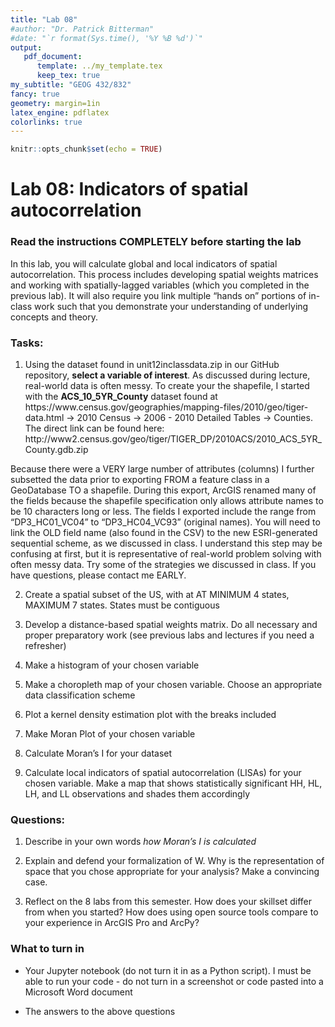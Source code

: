 ```yaml
---
title: "Lab 08"
#author: "Dr. Patrick Bitterman"
#date: "`r format(Sys.time(), '%Y %B %d')`"
output: 
   pdf_document: 
      template: ../my_template.tex
      keep_tex: true
my_subtitle: "GEOG 432/832"
fancy: true
geometry: margin=1in
latex_engine: pdflatex
colorlinks: true
---
```


```r
knitr::opts_chunk$set(echo = TRUE)
```

# Lab 08: Indicators of spatial autocorrelation

### Read the instructions COMPLETELY before starting the lab

In this lab, you will calculate global and local indicators of spatial autocorrelation. This process includes developing spatial weights matrices and working with spatially-lagged variables (which you completed in the previous lab). It will also require you link multiple "hands on" portions of in-class work such that you demonstrate your understanding of underlying concepts and theory.

### Tasks:

1. Using the dataset found in unit12inclassdata.zip in our GitHub repository, **select a variable of interest**. As discussed during lecture, real-world data is often messy. To create your the shapefile, I started with the **ACS_10_5YR_County** dataset found at https://www.census.gov/geographies/mapping-files/2010/geo/tiger-data.html -> 2010 Census -> 2006 - 2010 Detailed Tables -> Counties. The direct link can be found here: http://www2.census.gov/geo/tiger/TIGER_DP/2010ACS/2010_ACS_5YR_County.gdb.zip

Because there were a VERY large number of attributes (columns) I further subsetted the data prior to exporting FROM a feature class in a GeoDatabase TO a shapefile. During this export, ArcGIS renamed many of the fields because the shapefile specification only allows attribute names to be 10 characters long or less. The fields I exported include the range from "DP3_HC01_VC04" to "DP3_HC04_VC93" (original names). You will need to link the OLD field name (also found in the CSV) to the new ESRI-generated sequential scheme, as we discussed in class. I understand this step may be confusing at first, but it is representative of real-world problem solving with often messy data. Try some of the strategies we discussed in class. If you have questions, please contact me EARLY.

2. Create a spatial subset of the US, with at AT MINIMUM 4 states, MAXIMUM 7 states. States must be contiguous

3. Develop a distance-based spatial weights matrix. Do all necessary and proper preparatory work (see previous labs and lectures if you need a refresher)

4. Make a histogram of your chosen variable

5. Make a choropleth map of your chosen variable. Choose an appropriate data classification scheme

6. Plot a kernel density estimation plot with the breaks included

7. Make Moran Plot of your chosen variable

8. Calculate Moran's I for your dataset

9. Calculate local indicators of spatial autocorrelation (LISAs) for your chosen variable. Make a map that shows statistically significant HH, HL, LH, and LL observations and shades them accordingly
    


### Questions:

1. Describe in your own words *how Moran's I is calculated*

2. Explain and defend your formalization of W. Why is the representation of space that you chose appropriate for your analysis? Make a convincing case.

3. Reflect on the 8 labs from this semester. How does your skillset differ from when you started? How does using open source tools compare to your experience in ArcGIS Pro and ArcPy?


### What to turn in

- Your Jupyter notebook (do not turn it in as a Python script). I must be able to run your code - do not turn in a screenshot or code pasted into a Microsoft Word document

- The answers to the above questions

